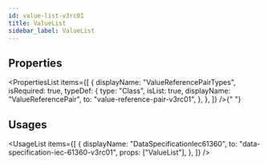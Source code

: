 ```yaml
---
id: value-list-v3rc01
title: ValueList
sidebar_label: ValueList
---
```



## Properties

<PropertiesList
  items={[
    {
      displayName: "ValueReferencePairTypes",
      isRequired: true,
      typeDef: {
        type: "Class",
        isList: true,
        displayName: "ValueReferencePair",
        to: "value-reference-pair-v3rc01",
      },
    },
  ]}
/>{" "}


## Usages

<UsageList
  items={[
    {
      displayName: "DataSpecificationIec61360",
      to: "data-specification-iec-61360-v3rc01",
      props: ["ValueList"],
    },
  ]}
/>
